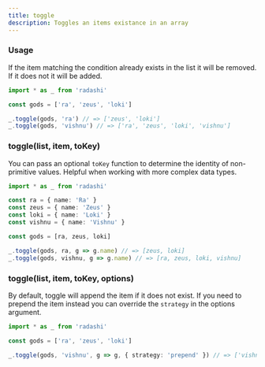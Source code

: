 ```yaml
---
title: toggle
description: Toggles an items existance in an array
---
```


### Usage

If the item matching the condition already exists in the list it will be removed. If it does not it will be added.

```ts
import * as _ from 'radashi'

const gods = ['ra', 'zeus', 'loki']

_.toggle(gods, 'ra') // => ['zeus', 'loki']
_.toggle(gods, 'vishnu') // => ['ra', 'zeus', 'loki', 'vishnu']
```

### toggle(list, item, toKey)

You can pass an optional `toKey` function to determine the identity of non-primitive values. Helpful when working with more complex data types.

```ts
import * as _ from 'radashi'

const ra = { name: 'Ra' }
const zeus = { name: 'Zeus' }
const loki = { name: 'Loki' }
const vishnu = { name: 'Vishnu' }

const gods = [ra, zeus, loki]

_.toggle(gods, ra, g => g.name) // => [zeus, loki]
_.toggle(gods, vishnu, g => g.name) // => [ra, zeus, loki, vishnu]
```

### toggle(list, item, toKey, options)

By default, toggle will append the item if it does not exist. If you need to prepend the item instead you can override the `strategy` in the options argument.

```ts
import * as _ from 'radashi'

const gods = ['ra', 'zeus', 'loki']

_.toggle(gods, 'vishnu', g => g, { strategy: 'prepend' }) // => ['vishnu', 'ra', 'zeus', 'loki']
```
